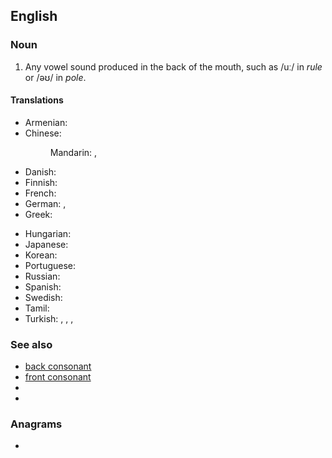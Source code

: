 ==English==
{{wikipedia}}

===Noun===
{{en-noun}}

# {{lb|en|phonetics}} Any vowel sound produced in the back of the mouth, such as /uː/ in ''rule'' or /əʊ/ in ''pole''.
#: {{synonyms|en|dark vowel}}

====Translations====
{{trans-top|any vowel sound produced in the back of the mouth}}
* Armenian: {{t+|hy|ետին շարքի ձայնավոր|sc=Armn}}
* Chinese:
*: Mandarin: {{t+|cmn|後元音|sc=Hani}}, {{t+|cmn|后元音|tr=hòuyuányīn|sc=Hani}}
* Danish: {{t|da|bagtungevokal|c}}
* Finnish: {{t+|fi|takavokaali}}
* French: {{t+|fr|voyelle postérieure|f}}
* German: {{t+|de|Hinterzungenvokal|m}}, {{t|de|hinterer Vokal|m}}
* Greek: {{t|el|[[πίσω]] [[φωνήεν]]|n}}
{{trans-mid}}
* Hungarian: {{t|hu|[[mély]] [[hangrendű]], [[hátul]] [[képzett]], [[veláris]], ''or rarely'' [[hátsó]]  [[nyelvállású]] [[magánhangzó]]}}
* Japanese: {{t|ja|後舌母音|tr=atojitaboin|sc=Jpan}}
* Korean: {{t+|ko|후설모음|sc=Kore}}
* Portuguese: {{t|pt|vogal posterior|f}}
* Russian: {{t|ru|гла́сный за́днего ря́да|m}}
* Spanish: {{t|es|vocal posterior|m}}
* Swedish: {{t|sv|bakre vokal}}
* Tamil: {{t|ta|பின்னுயிர்|sc=Taml}}
* Turkish: {{t+|tr|kalın ünlü}}, {{t+|tr|kalın sesli}}, {{t|tr|art ünlü}}, {{t|tr|art sesli}}
{{trans-bottom}}

===See also===
* [[back consonant]]
* [[front consonant]]
* {{l|en|front vowel}}
* {{l|en|vowel harmony}}

===Anagrams===
* {{anagrams|en|a=abceklovw|waveblock}}
